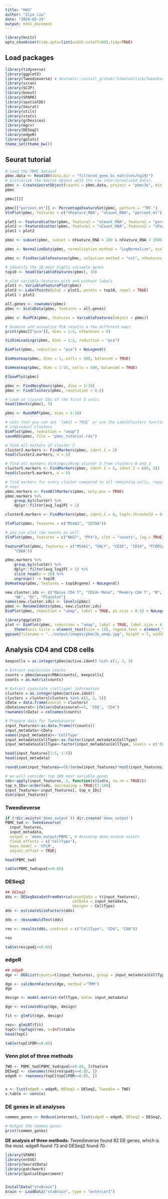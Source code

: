```yaml
---
title: "HW3"
author: "Ziyu Liu"
date: "2024-03-24"
output: html_document
---
```


```r
library(knitr)
opts_chunk$set(tidy.opts=list(width.cutoff=60),tidy=TRUE)
```

## Load packages
```r
library(tidyverse)
library(ggplot2)
library(Tweedieverse) # devtools::install_github('himelmallick/Tweedieverse')
library(scran) 
library(SC2P) 
library(boost) 
library(SPARK) 
library(spatialDE)
library(Seurat)
library(utils)
library(stats)
library(grDevices)
library(mgcv)
library(DESeq2)
library(edgeR)
library(gplots)
theme_set(theme_bw())
```


## Seurat tutorial
```r
# Load the PBMC dataset
pbmc.data <- Read10X(data.dir = "filtered_gene_bc_matrices/hg19/")
# Initialize the Seurat object with the raw (non-normalized data).
pbmc <- CreateSeuratObject(counts = pbmc.data, project = "pbmc3k", min.cells = 3, min.features = 200)
pbmc

pbmc[[]]
```

```r
pbmc[["percent.mt"]] <- PercentageFeatureSet(pbmc, pattern = "^MT-")
VlnPlot(pbmc, features = c("nFeature_RNA", "nCount_RNA", "percent.mt"), ncol = 3)
```

```r
plot1 <- FeatureScatter(pbmc, feature1 = "nCount_RNA", feature2 = "percent.mt")
plot2 <- FeatureScatter(pbmc, feature1 = "nCount_RNA", feature2 = "nFeature_RNA")
plot1 + plot2

pbmc <- subset(pbmc, subset = nFeature_RNA > 200 & nFeature_RNA < 2500 & percent.mt < 5)
```

```r
pbmc <- NormalizeData(pbmc, normalization.method = "LogNormalize", scale.factor = 10000)
```

```r
pbmc <- FindVariableFeatures(pbmc, selection.method = "vst", nfeatures = 2000)

# Identify the 10 most highly variable genes
top10 <- head(VariableFeatures(pbmc), 10)

# plot variable features with and without labels
plot1 <- VariableFeaturePlot(pbmc)
plot2 <- LabelPoints(plot = plot1, points = top10, repel = TRUE)
plot1 + plot2
```


```r
all.genes <- rownames(pbmc)
pbmc <- ScaleData(pbmc, features = all.genes)
```


```r
pbmc <- RunPCA(pbmc, features = VariableFeatures(object = pbmc))
```


```r
# Examine and visualize PCA results a few different ways
print(pbmc[["pca"]], dims = 1:5, nfeatures = 5)
```


```r
VizDimLoadings(pbmc, dims = 1:2, reduction = "pca")
```


```r
DimPlot(pbmc, reduction = "pca") + NoLegend()
```


```r
DimHeatmap(pbmc, dims = 1, cells = 500, balanced = TRUE)
```

```r
DimHeatmap(pbmc, dims = 1:15, cells = 500, balanced = TRUE)
```

```r
ElbowPlot(pbmc)
```


```r
pbmc <- FindNeighbors(pbmc, dims = 1:10)
pbmc <- FindClusters(pbmc, resolution = 0.5)
```


```r
# Look at cluster IDs of the first 5 cells
head(Idents(pbmc), 5)
```

```r
pbmc <- RunUMAP(pbmc, dims = 1:10)
```

```r
# note that you can set `label = TRUE` or use the LabelClusters function to help label
# individual clusters
DimPlot(pbmc, reduction = "umap")
saveRDS(pbmc, file = "pbmc_tutorial.rds")
```


```r
# find all markers of cluster 2
cluster2.markers <- FindMarkers(pbmc, ident.1 = 2)
head(cluster2.markers, n = 5)
```


```r
# find all markers distinguishing cluster 5 from clusters 0 and 3
cluster5.markers <- FindMarkers(pbmc, ident.1 = 5, ident.2 = c(0, 3))
head(cluster5.markers, n = 5)
```

```r
# find markers for every cluster compared to all remaining cells, report only the positive
# ones
pbmc.markers <- FindAllMarkers(pbmc, only.pos = TRUE)
pbmc.markers %>%
    group_by(cluster) %>%
    dplyr::filter(avg_log2FC > 1)
```


```r
cluster0.markers <- FindMarkers(pbmc, ident.1 = 0, logfc.threshold = 0.25, test.use = "roc", only.pos = TRUE)
```


```r
VlnPlot(pbmc, features = c("MS4A1", "CD79A"))
```

```r
# you can plot raw counts as well
VlnPlot(pbmc, features = c("NKG7", "PF4"), slot = "counts", log = TRUE)
```

```r
FeaturePlot(pbmc, features = c("MS4A1", "GNLY", "CD3E", "CD14", "FCER1A", "FCGR3A", "LYZ", "PPBP",
    "CD8A"))
```

```r
pbmc.markers %>%
    group_by(cluster) %>%
    dplyr::filter(avg_log2FC > 1) %>%
    slice_head(n = 10) %>%
    ungroup() -> top10
DoHeatmap(pbmc, features = top10$gene) + NoLegend()
```

```r
new.cluster.ids <- c("Naive CD4 T", "CD14+ Mono", "Memory CD4 T", "B", "CD8 T", "FCGR3A+ Mono",
    "NK", "DC", "Platelet")
names(new.cluster.ids) <- levels(pbmc)
pbmc <- RenameIdents(pbmc, new.cluster.ids)
DimPlot(pbmc, reduction = "umap", label = TRUE, pt.size = 0.5) + NoLegend()
```


```r
library(ggplot2)
plot <- DimPlot(pbmc, reduction = "umap", label = TRUE, label.size = 4.5) + xlab("UMAP 1") + ylab("UMAP 2") +
    theme(axis.title = element_text(size = 18), legend.text = element_text(size = 18)) + guides(colour = guide_legend(override.aes = list(size = 10)))
ggsave(filename = "../output/images/pbmc3k_umap.jpg", height = 7, width = 12, plot = plot, quality = 50)
```

## Analysis CD4 and CD8 cells
```r
keepcells = as.integer(pbmc@active.ident) %in% c(1, 3, 5)

# Extract expression counts
counts = pbmc@assays$RNA$counts[, keepcells]
counts = as.matrix(counts)

# Extract covariate (celltype) information
clusters = as.integer(pbmc@active.ident)
clusters = clusters[clusters %in% c(1, 3, 5)]
cData = data.frame(seurat = clusters)
cData$seurat<-ifelse(cData$seurat==5, 'CD8', 'CD4')
rownames(cData) = colnames(counts)
```

```r
# Prepare data for Tweedieverse
input_features<-as.data.frame(t(counts))
input_metadata<-cData
names(input_metadata)<-'CellType'
input_metadata$CellType<-as.factor(input_metadata$CellType)
input_metadata$CellType<-factor(input_metadata$CellType, levels = c('CD8', 'CD4'))
```

```r
head(input_features[1:5, 1:5])
head(input_metadata)
```

```r
round(sum(input_features==0)/(nrow(input_features)*ncol(input_features))*100, 1)
```

```r
# we will consider top 100 most variable genes
sds<-apply(input_features, 2, function(x){sd(x, na.rm = TRUE)})
top_n_IDs<-order(sds, decreasing = TRUE)[1:100]
input_features<-input_features[, top_n_IDs]
dim(input_features)


```

### Tweedieverse
```r
if (!dir.exists('demo_output')) dir.create('demo_output')
PBMC_twd <- Tweedieverse(
  input_features,
  input_metadata, 
  output = 'demo_output/PBMC', # Assuming demo_output exists
  fixed_effects = c('CellType'),
  base_model = 'CPLM',
  adjust_offset = TRUE)
```

```r
head(PBMC_twd)
```


```r
table(PBMC_twd$qval<=0.05)
```

### DESeq2
```r
## DESeq2
dds <- DESeqDataSetFromMatrix(countData = t(input_features),
                              colData = input_metadata,
                              design= ~ CellType)
dds <- estimateSizeFactors(dds)
```

```r
dds <- nbinomWaldTest(dds)

res <- results(dds, contrast = c("CellType", "CD4", "CD8"))

res


```

```r
table(res$padj<=0.05)
```

### edgeR
```r
## edgeR
dge <- DGEList(counts=t(input_features), group = input_metadata$CellType)
```

```r
dge <- calcNormFactors(dge, method ="TMM")
dge
```

```r
design <- model.matrix(~CellType, data= input_metadata)
```

```r
dge <- estimateDisp(dge, design)
```

```r
fit <- glmFit(dge, design)
```

```r
res<- glmLRT(fit)
topC<-topTags(res, n=Inf)$table
head(topC)
```

```r
table(topC$FDR<=0.05)
```

### Venn plot of three methods
```r
TWD <- PBMC_twd[PBMC_twd$qval<=0.05, ]$feature
DESeq2 <- rownames(res[res$padj<=0.05, ])
edgeR <- rownames(topC[topC$FDR<=0.05, ])


x <- list(edgeR = edgeR, DESeq2 = DESeq2, Tweedie = TWD)
v.table <- venn(x)
```

### DE genes in all analyses
```r
common_genes <- Reduce(intersect, list(edgeR = edgeR, DESeq2 = DESeq2, Tweedie = TWD))

# Output the common genes
print(common_genes)
```

**DE analysis of three methods:** Tweedieverse found 82 DE genes, which is the most. edgeR found 73 and DESeq2 found 70.


```r
library(SPARK)
library(nnSVG)
library(SeuratData)
library(patchwork)
library(SpatialExperiment)


InstallData("stxBrain")
brain <- LoadData("stxBrain", type = "anterior1")

```

